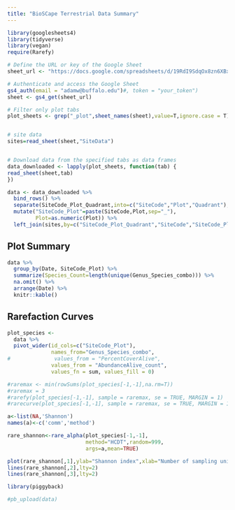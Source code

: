 ```yaml
---
title: "BioSCape Terrestrial Data Summary"
---
```


```r

library(googlesheets4)
library(tidyverse)
library(vegan)
require(Rarefy)

# Define the URL or key of the Google Sheet
sheet_url <- "https://docs.google.com/spreadsheets/d/19RdI9SdqOx8zn6XBxywgUNgmAHJ6JatOjtTEK-VAcQE/edit#gid=266439266"

# Authenticate and access the Google Sheet
gs4_auth(email = "adamw@buffalo.edu")#, token = "your_token")
sheet <- gs4_get(sheet_url)

# Filter only plot tabs
plot_sheets <- grep("_plot",sheet_names(sheet),value=T,ignore.case = T)


# site data
sites=read_sheet(sheet,"SiteData") 


# Download data from the specified tabs as data frames
data_downloaded <- lapply(plot_sheets, function(tab) {
read_sheet(sheet,tab)
})

data <- data_downloaded %>% 
  bind_rows() %>% 
  separate(SiteCode_Plot_Quadrant,into=c("SiteCode","Plot","Quadrant"),sep="_",remove = F) %>% 
  mutate("SiteCode_Plot"=paste(SiteCode,Plot,sep="_"),
         Plot=as.numeric(Plot)) %>% 
  left_join(sites,by=c("SiteCode_Plot_Quadrant","SiteCode","SiteCode_Plot","Plot","Quadrant") )

```

## Plot Summary

```r

data %>% 
  group_by(Date, SiteCode_Plot) %>% 
  summarize(Species_Count=length(unique(Genus_Species_combo))) %>% 
  na.omit() %>% 
  arrange(Date) %>% 
  knitr::kable()
```

## Rarefaction Curves

```r
plot_species <- 
  data %>% 
  pivot_wider(id_cols=c("SiteCode_Plot"),
              names_from="Genus_Species_combo",
#              values_from = "PercentCoverAlive",
              values_from = "AbundanceAlive_count",
              values_fn = sum, values_fill = 0)

#raremax <- min(rowSums(plot_species[-1,-1],na.rm=T))
#raremax = 3
#rarefy(plot_species[-1,-1], sample = raremax, se = TRUE, MARGIN = 1)
#rarecurve(plot_species[-1,-1], sample = raremax, se = TRUE, MARGIN = 1)

```

```r
a<-list(NA,'Shannon')
names(a)<-c('comm','method')

rare_shannon<-rare_alpha(plot_species[-1,-1],
                         method="HCDT",random=999,
                         args=a,mean=TRUE)

plot(rare_shannon[,1],ylab="Shannon index",xlab="Number of sampling units",type="l", ylim=range(rare_shannon,na.rm=TRUE))
lines(rare_shannon[,2],lty=2)
lines(rare_shannon[,3],lty=2)

```

```r
library(piggyback)

#pb_upload(data)
```
